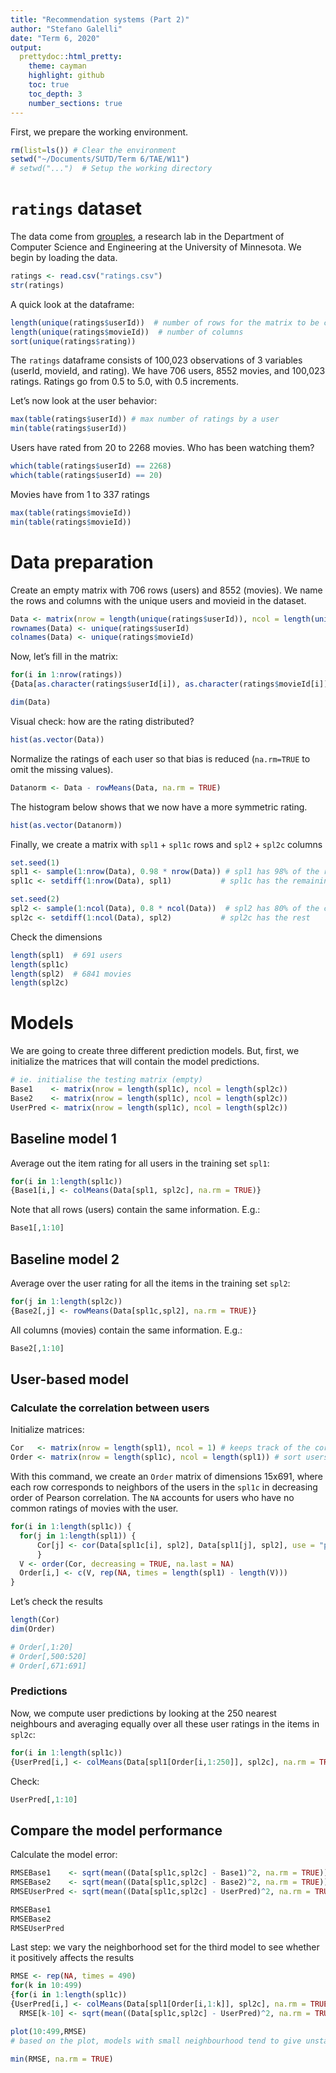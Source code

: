 ```yaml
---
title: "Recommendation systems (Part 2)"
author: "Stefano Galelli"
date: "Term 6, 2020"
output: 
  prettydoc::html_pretty:
    theme: cayman
    highlight: github
    toc: true
    toc_depth: 3
    number_sections: true
---
```


First, we prepare the working environment.
```r
rm(list=ls()) # Clear the environment
setwd("~/Documents/SUTD/Term 6/TAE/W11")
# setwd("...")  # Setup the working directory
```


# `ratings` dataset

The data come from [grouples](https://grouplens.org), a research lab in the Department of Computer Science and Engineering at the University of Minnesota. We begin by loading the data. 

```r
ratings <- read.csv("ratings.csv")
str(ratings)
```

A quick look at the dataframe:

```r
length(unique(ratings$userId))  # number of rows for the matrix to be created
length(unique(ratings$movieId))  # number of columns
sort(unique(ratings$rating))    
```

The `ratings` dataframe consists of 100,023 observations of 3 variables (userId, movieId, and rating). We have 706 users, 8552 movies, and 100,023 ratings. Ratings go from 0.5 to 5.0, with 0.5 increments.

Let's now look at the user behavior:

```r
max(table(ratings$userId)) # max number of ratings by a user
min(table(ratings$userId)) 
```

Users have rated from 20 to 2268 movies. Who has been watching them?

```r
which(table(ratings$userId) == 2268)
which(table(ratings$userId) == 20)
```

Movies have from 1 to 337 ratings

```r
max(table(ratings$movieId))
min(table(ratings$movieId))
```


# Data preparation

Create an empty matrix with 706 rows (users) and 8552 (movies). We name the rows and columns with the unique users and movieid in the dataset.

```r
Data <- matrix(nrow = length(unique(ratings$userId)), ncol = length(unique(ratings$movieId)))
rownames(Data) <- unique(ratings$userId)
colnames(Data) <- unique(ratings$movieId)
```

Now, let's fill in the matrix:

```r
for(i in 1:nrow(ratings))
{Data[as.character(ratings$userId[i]), as.character(ratings$movieId[i])] <- ratings$rating[i]}

dim(Data)
```

Visual check: how are the rating distributed?

```r
hist(as.vector(Data))
```

Normalize the ratings of each user so that bias is reduced (`na.rm=TRUE` to omit the missing values).

```r
Datanorm <- Data - rowMeans(Data, na.rm = TRUE)
```

The histogram below shows that we now have a more symmetric rating. 

```r
hist(as.vector(Datanorm))
```

Finally, we create a matrix with `spl1` + `spl1c` rows and `spl2` + `spl2c` columns
 
```r
set.seed(1)       
spl1 <- sample(1:nrow(Data), 0.98 * nrow(Data)) # spl1 has 98% of the rows
spl1c <- setdiff(1:nrow(Data), spl1)           # spl1c has the remaining ones

set.seed(2)
spl2 <- sample(1:ncol(Data), 0.8 * ncol(Data))  # spl2 has 80% of the columns
spl2c <- setdiff(1:ncol(Data), spl2)           # spl2c has the rest
```

Check the dimensions

```r
length(spl1)  # 691 users
length(spl1c) 
length(spl2)  # 6841 movies
length(spl2c) 
```


# Models

We are going to create three different prediction models. But, first, we initialize the matrices that will contain the model predictions.

```r
# ie. initialise the testing matrix (empty)
Base1    <- matrix(nrow = length(spl1c), ncol = length(spl2c))
Base2    <- matrix(nrow = length(spl1c), ncol = length(spl2c))
UserPred <- matrix(nrow = length(spl1c), ncol = length(spl2c))
```

## Baseline model 1

Average out the item rating for all users in the training set `spl1`:

```r
for(i in 1:length(spl1c))  
{Base1[i,] <- colMeans(Data[spl1, spl2c], na.rm = TRUE)}
```

Note that all rows (users) contain the same information. E.g.:

```r
Base1[,1:10] 
```

## Baseline model 2

Average over the user rating for all the items in the training set `spl2`:

```r
for(j in 1:length(spl2c)) 
{Base2[,j] <- rowMeans(Data[spl1c,spl2], na.rm = TRUE)}
```

All columns (movies) contain the same information. E.g.:

```r
Base2[,1:10] 
```

## User-based model

### Calculate the correlation between users

Initialize matrices:

```r
Cor   <- matrix(nrow = length(spl1), ncol = 1) # keeps track of the correlation between users
Order <- matrix(nrow = length(spl1c), ncol = length(spl1)) # sort users in terms of decreasing correlations
```

With this command, we create an `Order` matrix of dimensions 15x691, where each row corresponds to neighbors of the users in the `spl1c` in decreasing order of Pearson correlation. The `NA` accounts for users who have no common ratings of movies with the user.

```r
for(i in 1:length(spl1c)) {
  for(j in 1:length(spl1)) {
      Cor[j] <- cor(Data[spl1c[i], spl2], Data[spl1[j], spl2], use = "pairwise.complete.obs")
      }
  V <- order(Cor, decreasing = TRUE, na.last = NA)
  Order[i,] <- c(V, rep(NA, times = length(spl1) - length(V)))
}
```

Let's check the results

```r
length(Cor)
dim(Order)

# Order[,1:20]
# Order[,500:520]
# Order[,671:691]
```

### Predictions

Now, we compute user predictions by looking at the 250 nearest neighbours and averaging equally over all these user ratings in the items in `spl2c`:

```r
for(i in 1:length(spl1c))
{UserPred[i,] <- colMeans(Data[spl1[Order[i,1:250]], spl2c], na.rm = TRUE)}    
```

Check:

```r
UserPred[,1:10]
```


## Compare the model performance

Calculate the model error:

```r
RMSEBase1    <- sqrt(mean((Data[spl1c,spl2c] - Base1)^2, na.rm = TRUE)) 
RMSEBase2    <- sqrt(mean((Data[spl1c,spl2c] - Base2)^2, na.rm = TRUE)) 
RMSEUserPred <- sqrt(mean((Data[spl1c,spl2c] - UserPred)^2, na.rm = TRUE)) 

RMSEBase1
RMSEBase2
RMSEUserPred
```

Last step: we vary the neighborhood set for the third model to see whether it positively affects the results

```r
RMSE <- rep(NA, times = 490)
for(k in 10:499)
{for(i in 1:length(spl1c))
{UserPred[i,] <- colMeans(Data[spl1[Order[i,1:k]], spl2c], na.rm = TRUE)}
  RMSE[k-10] <- sqrt(mean((Data[spl1c,spl2c] - UserPred)^2, na.rm = TRUE))}

plot(10:499,RMSE)
# based on the plot, models with small neighbourhood tend to give unstable model performance
```
```r
min(RMSE, na.rm = TRUE)
```



